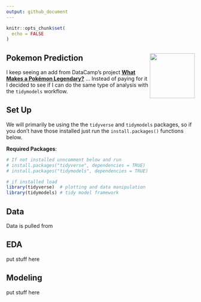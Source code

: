 ```yaml
---
output: github_document
---
```


```r
knitr::opts_chunk$set(
  echo = FALSE
)
```

## Pokemon Prediction <img src="./imgs/charizard.png" align="right" width="120" />

I keep seeing an add from DataCamp's project [**What Makes a Pokémon Legendary?**](https://www.datacamp.com/projects/712) ... Instead of paying for it I decided to see if I can do the same type of analysis with the `tidymodels` workflow.

## Set Up 

We will primarily be using the the `tidyverse` and `tidymodels` packages, so if you don't have those installed just run the `install.packages()` functions below. 

__Required Packages__:

```r
# If not installed unncomment below and run
# install.packages("tidyverse", dependencies = TRUE)
# install.packages("tidymodels", dependencies = TRUE)

# if installed load
library(tidyverse)  # plotting and data manipulation
library(tidymodels) # tidy model framework
```


## Data

Data is pulled from 

## EDA

put stuff here

## Modeling

put stuff here

